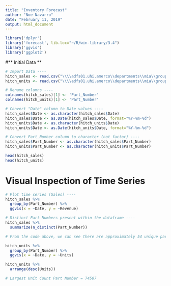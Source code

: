 ```yaml
---
title: "Inventory Forecast"
author: "Noe Navarro"
date: "February 11, 2019"
output: html_document
---
```



```r

library('dplyr')
library('forecast', lib.loc="~/R/win-library/3.4")
library('ggvis')
library('ggplot2')

```


#** Initial Data **

```r

# Import Data ----
hitch_sales <- read.csv("\\\\adfs01.uhi.amerco\\departments\\mia\\group\\MIA\\Noe\\Projects\\Hitch Inventory\\Data\\hitch_sales.csv")
hitch_units <- read.csv("\\\\adfs01.uhi.amerco\\departments\\mia\\group\\MIA\\Noe\\Projects\\Hitch Inventory\\Data\\hitch_units.csv")

# Rename columns ----
colnames(hitch_sales)[1] <- 'Part_Number'
colnames(hitch_units)[1] <- 'Part_Number'

# Convert "Date" column to Date values ----
hitch_sales$Date <- as.character(hitch_sales$Date)
hitch_sales$Date <- as.Date(hitch_sales$Date, format="%Y-%m-%d")
hitch_units$Date <- as.character(hitch_units$Date)
hitch_units$Date <- as.Date(hitch_units$Date, format="%Y-%m-%d")

# Convert Part_Number column to character (not factor) ----
hitch_sales$Part_Number <- as.character(hitch_sales$Part_Number)
hitch_units$Part_Number <- as.character(hitch_units$Part_Number)

head(hitch_sales)
head(hitch_units)

```


# **Visual Inspection of Time Series**

```r

# Plot time series (Sales) ----
hitch_sales %>%
  group_by(Part_Number) %>%
  ggvis(x = ~Date, y = ~Revenue)

# Distinct Part Numbers present within the dataframe ----
hitch_sales %>%
  summarize(n_distinct(Part_Number))

# From the code above, we can see there are approximately 54 unique part numbers within our database. The assumption is that we will need to produce a forecast for each individual part number. 

```


```r

hitch_units %>%
  group_by(Part_Number) %>%
  ggvis(x = ~Date, y = ~Units)

hitch_units %>%
  arrange(desc(Units))

# Largest Unit Count Part Number = 74507

```



